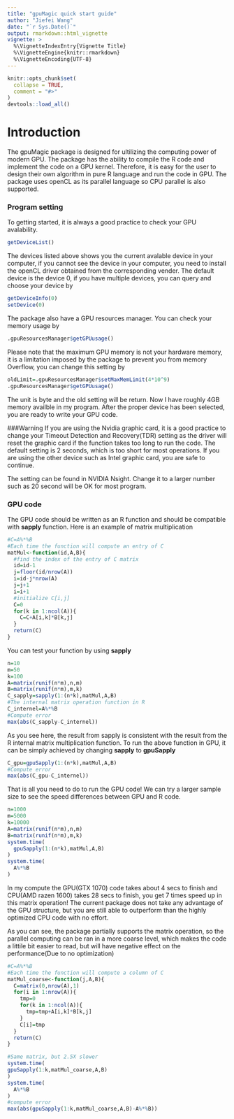 ```yaml
---
title: "gpuMagic quick start guide"
author: "Jiefei Wang"
date: "`r Sys.Date()`"
output: rmarkdown::html_vignette
vignette: >
  %\VignetteIndexEntry{Vignette Title}
  %\VignetteEngine{knitr::rmarkdown}
  %\VignetteEncoding{UTF-8}
---
```


```r
knitr::opts_chunk$set(
  collapse = TRUE,
  comment = "#>"
)
devtools::load_all() 
```
# Introduction
The gpuMagic package is designed for ultilizing the computing power of modern GPU. The package has the ability to compile the R code and implement the code on a GPU kernel. Therefore, it is easy for the user to design their own algorithm in pure R language and run the code in GPU. The package uses openCL as its parallel language so CPU parallel is also supported.

### Program setting
To getting started, it is always a good practice to check your GPU avalability.

```r
getDeviceList()
```
The devices listed above shows you the current avalable device in your computer, if you cannot see the device in your computer, you need to install the openCL driver obtained from the corresponding vender. The default device is the device 0, if you have multiple devices, you can query and choose your device by
```r
getDeviceInfo(0)
setDevice(0)
```
The package also have a GPU resources manager. You can check your memory usage by
```r
.gpuResourcesManager$getGPUusage()
```
Please note that the maximum GPU memory is not your hardware memory, it is a limitation imposed by the package to prevent you from memory Overflow, you can change this setting by
```r
oldLimit=.gpuResourcesManager$setMaxMemLimit(4*10^9)
.gpuResourcesManager$getGPUusage()
```
The unit is byte and the old setting will be return. Now I have roughly 4GB memory availble in my program. After the proper device has been selected, you are ready to write your GPU code. 

###Warning
If you are using the Nvidia graphic card, it is a good practice to change your Timeout Detection and Recovery(TDR) setting as the driver will reset the graphic card if the function takes too long to run the code. The default setting is 2 seconds, which is too short for most operations. If you are using the other device such as Intel graphic card, you are safe to continue.

The setting can be found in NVIDIA Nsight. Change it to a larger number such as 20 second will be OK for most program.

### GPU code
The GPU code should be written as an R function and should be compatible with **sapply** function. Here is an example of matrix multiplication
```r
#C=A%*%B
#Each time the function will compute an entry of C
matMul<-function(id,A,B){
  #find the index of the entry of C matrix
  id=id-1
  j=floor(id/nrow(A))
  i=id-j*nrow(A)
  j=j+1
  i=i+1
  #initialize C[i,j]
  C=0
  for(k in 1:ncol(A)){
    C=C+A[i,k]*B[k,j]
  }
  return(C)
}
```
You can test your function by using **sapply**
```r
n=10
m=50
k=100
A=matrix(runif(n*m),n,m)
B=matrix(runif(n*m),m,k)
C_sapply=sapply(1:(n*k),matMul,A,B)
#The internal matrix operation function in R
C_internel=A%*%B
#Compute error
max(abs(C_sapply-C_internel))
```
As you see here, the result from sapply is consistent with the result from the R internal matrix multiplication function. To run the above function in GPU, it can be simply achieved by changing **sapply** to **gpuSapply**
```r
C_gpu=gpuSapply(1:(n*k),matMul,A,B)
#Compute error
max(abs(C_gpu-C_internel))
```
That is all you need to do to run the GPU code! We can try a larger sample size to see the speed differences between GPU and R code.
```r
n=1000
m=5000
k=10000
A=matrix(runif(n*m),n,m)
B=matrix(runif(n*m),m,k)
system.time(
  gpuSapply(1:(n*k),matMul,A,B)
)
system.time(
  A%*%B
)
```
In my compute the GPU(GTX 1070) code takes about 4 secs to finish and CPU(AMD razen 1600) takes 28 secs to finish, you get 7 times speed up in this matrix operation! The current package does not take any advantage of the GPU structure, but you are still able to outperform than the highly optimized CPU code with no effort.

As you can see, the package partially supports the matrix operation, so the parallel computing can be ran in a more coarse level, which makes the code a littile bit easier to read, but will have negative effect on the performance(Due to no optimization)

```r
#C=A%*%B
#Each time the function will compute a column of C
matMul_coarse<-function(j,A,B){
  C=matrix(0,nrow(A),1)
  for(i in 1:nrow(A)){
    tmp=0
    for(k in 1:ncol(A)){
      tmp=tmp+A[i,k]*B[k,j]
    }
    C[i]=tmp
  }
  return(C)
}

#Same matrix, but 2.5X slower
system.time(
gpuSapply(1:k,matMul_coarse,A,B)
)
system.time(
  A%*%B
)
#compute error
max(abs(gpuSapply(1:k,matMul_coarse,A,B)-A%*%B))
```













